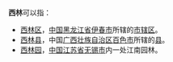 '''西林'''可以指：

* [[西林区|西林区]]，[[中国|中国]][[黑龙江省|黑龙江省]][[伊春市|伊春市]]所辖的[[市辖区|市辖区]]。
* [[西林县|西林县]]，中国[[广西壮族自治区|广西壮族自治区]][[百色市|百色市]]所辖的[[县|县]]。
* [[西林园|西林园]]，[[中国|中国]][[江苏省|江苏省]][[无锡市|无锡市]]内一处江南园林。
{{disambig|Cat=二字地名消歧义}}